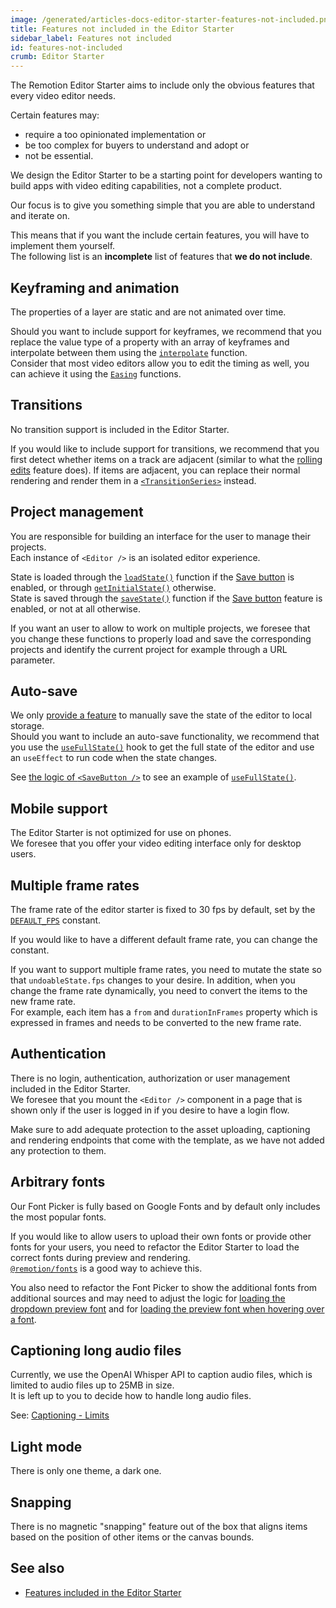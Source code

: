 ```yaml
---
image: /generated/articles-docs-editor-starter-features-not-included.png
title: Features not included in the Editor Starter
sidebar_label: Features not included
id: features-not-included
crumb: Editor Starter
---
```


The Remotion Editor Starter aims to include only the obvious features that every video editor needs.

Certain features may:

- require a too opinionated implementation or
- be too complex for buyers to understand and adopt or
- not be essential.

We design the Editor Starter to be a starting point for developers wanting to build apps with video editing capabilities, not a complete product.

Our focus is to give you something simple that you are able to understand and iterate on.

This means that if you want the include certain features, you will have to implement them yourself.  
The following list is an **incomplete** list of features that **we do not include**.

## Keyframing and animation

The properties of a layer are static and are not animated over time.

Should you want to include support for keyframes, we recommend that you replace the value type of a property with an array of keyframes and interpolate between them using the [`interpolate`](/docs/interpolate) function.  
Consider that most video editors allow you to edit the timing as well, you can achieve it using the [`Easing`](/docs/easing) functions.

## Transitions

No transition support is included in the Editor Starter.

If you would like to include support for transitions, we recommend that you first detect whether items on a track are adjacent (similar to what the [rolling edits](/docs/editor-starter/features#rolling-edits) feature does).
If items are adjacent, you can replace their normal rendering and render them in a [`<TransitionSeries>`](/docs/transitions/transitionseries) instead.

## Project management

You are responsible for building an interface for the user to manage their projects.  
Each instance of `<Editor />` is an isolated editor experience.

State is loaded through the [`loadState()`](https://github.com/search?q=repo%3Aremotion-dev%2Feditor-starter+loadState&type=code) function if the [Save button](/docs/editor-starter/features#save-button) is enabled, or through [`getInitialState()`](https://github.com/search?q=repo%3Aremotion-dev%2Feditor-starter%20getInitialState&type=code) otherwise.  
State is saved through the [`saveState()`](https://github.com/search?q=repo%3Aremotion-dev%2Feditor-starter+saveState&type=code) function if the [Save button](/docs/editor-starter/features#save-button) feature is enabled, or not at all otherwise.

If you want an user to allow to work on multiple projects, we foresee that you change these functions to properly load and save the corresponding projects and identify the current project for example through a URL parameter.

## Auto-save

We only [provide a feature](/docs/editor-starter/features#save-and-load) to manually save the state of the editor to local storage.  
Should you want to include an auto-save functionality, we recommend that you use the [`useFullState()`](https://github.com/search?q=repo%3Aremotion-dev%2Feditor-starter+useFullState&type=code) hook to get the full state of the editor and use an `useEffect` to run code when the state changes.

See [the logic of `<SaveButton />`](https://github.com/search?q=repo%3Aremotion-dev%2Feditor-starter+SaveButton&type=code) to see an example of [`useFullState()`](https://github.com/search?q=repo%3Aremotion-dev%2Feditor-starter+useFullState&type=code).

## Mobile support

The Editor Starter is not optimized for use on phones.  
We foresee that you offer your video editing interface only for desktop users.

## Multiple frame rates

The frame rate of the editor starter is fixed to 30 fps by default, set by the [`DEFAULT_FPS`](https://github.com/search?q=repo%3Aremotion-dev%2Feditor-starter+DEFAULT_FPS&type=code) constant.

If you would like to have a different default frame rate, you can change the constant.

If you want to support multiple frame rates, you need to mutate the state so that `undoableState.fps` changes to your desire. In addition, when you change the frame rate dynamically, you need to convert the items to the new frame rate.  
For example, each item has a `from` and `durationInFrames` property which is expressed in frames and needs to be converted to the new frame rate.

## Authentication

There is no login, authentication, authorization or user management included in the Editor Starter.  
We foresee that you mount the `<Editor />` component in a page that is shown only if the user is logged in if you desire to have a login flow.

Make sure to add adequate protection to the asset uploading, captioning and rendering endpoints that come with the template, as we have not added any protection to them.

## Arbitrary fonts

Our Font Picker is fully based on Google Fonts and by default only includes the most popular fonts.

If you would like to allow users to upload their own fonts or provide other fonts for your users, you need to refactor the Editor Starter to load the correct fonts during preview and rendering.  
[`@remotion/fonts`](/docs/fonts-api) is a good way to achieve this.

You also need to refactor the Font Picker to show the additional fonts from additional sources and may need to adjust the logic for [loading the dropdown preview font](/docs/editor-starter/features#font-family-preview) and for [loading the preview font when hovering over a font](/docs/editor-starter/features#hover-to-preview-font-family).

## Captioning long audio files

Currently, we use the OpenAI Whisper API to caption audio files, which is limited to audio files up to 25MB in size.  
It is left up to you to decide how to handle long audio files.

See: [Captioning - Limits](/docs/editor-starter/captioning#limits)

## Light mode

There is only one theme, a dark one.

## Snapping

There is no magnetic "snapping" feature out of the box that aligns items based on the position of other items or the canvas bounds.

## See also

- [Features included in the Editor Starter](/docs/editor-starter/features)
